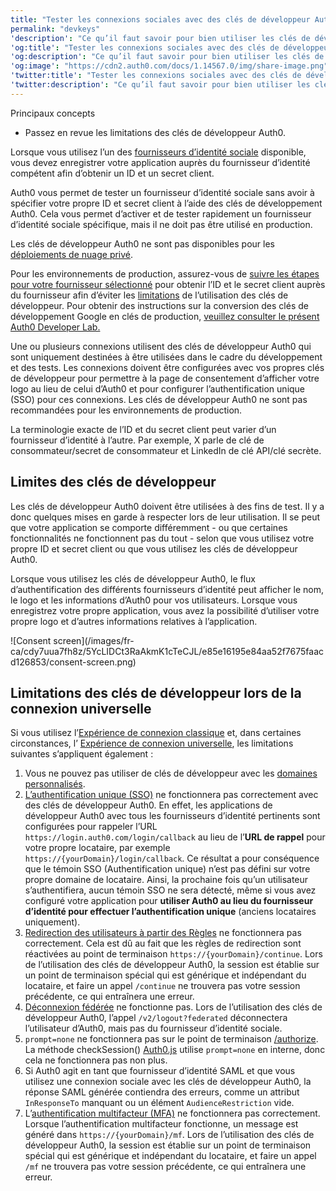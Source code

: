 ---
title: "Tester les connexions sociales avec des clés de développeur Auth0"
permalink: "devkeys"
'description': "Ce qu’il faut savoir pour bien utiliser les clés de développeur Auth0 avec des fournisseurs d’identité sociale."
'og:title': "Tester les connexions sociales avec des clés de développeur Auth0"
'og:description': "Ce qu’il faut savoir pour bien utiliser les clés de développeur Auth0 avec des fournisseurs d’identité sociale."
'og:image': "https://cdn2.auth0.com/docs/1.14567.0/img/share-image.png"
'twitter:title': "Tester les connexions sociales avec des clés de développeur Auth0"
'twitter:description': "Ce qu’il faut savoir pour bien utiliser les clés de développeur Auth0 avec des fournisseurs d’identité sociale."
---

<Card title="Vue d’ensemble">

Principaux concepts

* Passez en revue les limitations des clés de développeur Auth0.

</Card>

Lorsque vous utilisez l’un des [fournisseurs d’identité sociale](/docs/fr-ca/authenticate/identity-providers/social-identity-providers) disponible, vous devez enregistrer votre application auprès du fournisseur d’identité compétent afin d’obtenir un ID et un secret client.

<Warning>

Auth0 vous permet de tester un fournisseur d’identité sociale sans avoir à spécifier votre propre ID et secret client à l’aide des clés de développement Auth0. Cela vous permet d’activer et de tester rapidement un fournisseur d’identité sociale spécifique, mais il ne doit pas être utilisé en production.

</Warning>

Les clés de développeur Auth0 ne sont pas disponibles pour les [déploiements de nuage privé](/docs/fr-ca/deploy-monitor).

Pour les environnements de production, assurez-vous de [suivre les étapes pour votre fournisseur sélectionné](/docs/fr-ca/authenticate/identity-providers) pour obtenir l’ID et le secret client auprès du fournisseur afin d’éviter les [limitations](#limitations-of-developer-keys) de l’utilisation des clés de développeur. Pour obtenir des instructions sur la conversion des clés de développement Google en clés de production, [veuillez consulter le présent Auth0 Developer Lab.](https://developer.auth0.com/resources/labs/authentication/google-social-connection-to-login#set-up-google-production-keys)

<Card title="Clés de développement personnalisées">

Une ou plusieurs connexions utilisent des clés de développeur Auth0 qui sont uniquement destinées à être utilisées dans le cadre du développement et des tests. Les connexions doivent être configurées avec vos propres clés de développeur pour permettre à la page de consentement d’afficher votre logo au lieu de celui d’Auth0 et pour configurer l’authentification unique (SSO) pour ces connexions. Les clés de développeur Auth0 ne sont pas recommandées pour les environnements de production.

</Card>

<Card title="ID client et secret client">

La terminologie exacte de l’ID et du secret client peut varier d’un fournisseur d’identité à l’autre. Par exemple, X parle de clé de consommateur/secret de consommateur et LinkedIn de clé API/clé secrète.

</Card>

## Limites des clés de développeur

Les clés de développeur Auth0 doivent être utilisées à des fins de test. Il y a donc quelques mises en garde à respecter lors de leur utilisation. Il se peut que votre application se comporte différemment - ou que certaines fonctionnalités ne fonctionnent pas du tout - selon que vous utilisez votre propre ID et secret client ou que vous utilisez les clés de développeur Auth0.

Lorsque vous utilisez les clés de développeur Auth0, le flux d’authentification des différents fournisseurs d’identité peut afficher le nom, le logo et les informations d’Auth0 pour vos utilisateurs. Lorsque vous enregistrez votre propre application, vous avez la possibilité d’utiliser votre propre logo et d’autres informations relatives à l’application.

<Frame>![Consent screen](/images/fr-ca/cdy7uua7fh8z/5YcLIDCt3RaAkmK1cTeCJL/e85e16195e84aa52f7675faacd126853/consent-screen.png)</Frame>

## Limitations des clés de développeur lors de la connexion universelle

Si vous utilisez l’[Expérience de connexion classique](/docs/fr-ca/authenticate/login/auth0-universal-login/universal-login-vs-classic-login/classic-experience) et, dans certaines circonstances, l’ [Expérience de connexion universelle](https://auth0.com/docs/authenticate/login/auth0-universal-login/new-experience), les limitations suivantes s’appliquent également :

1. Vous ne pouvez pas utiliser de clés de développeur avec les [domaines personnalisés](/docs/fr-ca/customize/custom-domains).
2. [L’authentification unique (SSO)](/docs/fr-ca/authenticate/single-sign-on) ne fonctionnera pas correctement avec des clés de développeur Auth0. En effet, les applications de développeur Auth0 avec tous les fournisseurs d’identité pertinents sont configurées pour rappeler l’URL `https://login.auth0.com/login/callback` au lieu de l’**URL de rappel** pour votre propre locataire, par exemple `https://{yourDomain}/login/callback`.
   Ce résultat a pour conséquence que le témoin SSO (Authentification unique) n’est pas défini sur votre propre domaine de locataire. Ainsi, la prochaine fois qu’un utilisateur s’authentifiera, aucun témoin SSO ne sera détecté, même si vous avez configuré votre application pour **utiliser Auth0 au lieu du fournisseur d’identité pour effectuer l’authentification unique** (anciens locataires uniquement).
3. [Redirection des utilisateurs à partir des Règles](/docs/fr-ca/customize/rules/redirect-users) ne fonctionnera pas correctement. Cela est dû au fait que les règles de redirection sont réactivées au point de terminaison `https://{yourDomain}/continue`. Lors de l’utilisation des clés de développeur Auth0, la session est établie sur un point de terminaison spécial qui est générique et indépendant du locataire, et faire un appel `/continue` ne trouvera pas votre session précédente, ce qui entraînera une erreur.
4. [Déconnexion fédérée](/docs/fr-ca/authenticate/login/logout) ne fonctionne pas. Lors de l’utilisation des clés de développeur Auth0, l’appel `/v2/logout?federated` déconnectera l’utilisateur d’Auth0, mais pas du fournisseur d’identité sociale.
5. `prompt=none` ne fonctionnera pas sur le point de terminaison [/authorize](/docs/fr-ca/api/authentication/reference#social). La méthode checkSession() [Auth0.js](/docs/fr-ca/libraries/auth0js) utilise `prompt=none` en interne, donc cela ne fonctionnera pas non plus.
6. Si Auth0 agit en tant que fournisseur d’identité SAML et que vous utilisez une connexion sociale avec les clés de développeur Auth0, la réponse SAML générée contiendra des erreurs, comme un attribut `InResponseTo` manquant ou un élément `AudienceRestriction` vide.
7. L’[authentification multifacteur (MFA)](/docs/fr-ca/secure/multi-factor-authentication) ne fonctionnera pas correctement. Lorsque l’authentification multifacteur fonctionne, un message est généré dans `https://{yourDomain}/mf`. Lors de l’utilisation des clés de développeur Auth0, la session est établie sur un point de terminaison spécial qui est générique et indépendant du locataire, et faire un appel `/mf` ne trouvera pas votre session précédente, ce qui entraînera une erreur.
